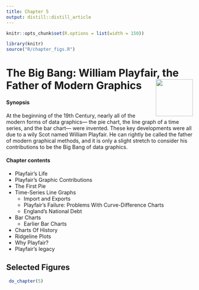 ```yaml
---
title: Chapter 5
output: distill::distill_article
---
```


<script src="https://ajax.googleapis.com/ajax/libs/jquery/3.1.1/jquery.min.js"></script>

<style>
.zoomDiv {
  opacity: 0;
  position: fixed;
  top: 50%;
  left: 50%;
  z-index: 50;
  transform: translate(-50%, -50%);
  box-shadow: 10px 10px 50px #888888;
  max-height:100%;
}

.zoomImg {
  width: 100%;
}
</style>


<script type="text/javascript">
  $(document).ready(function() {
    $('body').prepend("<div class=\"zoomDiv\"><img src=\"\" class=\"zoomImg\"></div>");
    // onClick function for all plots (img's)
    $('img:not(.zoomImg)').click(function() {
      $('.zoomImg').attr('src', $(this).attr('src'));
      $('.zoomDiv').css({opacity: '1', width: '55%'});
    });
    // onClick function for zoomImg
    $('img.zoomImg').click(function() {
      $('.zoomDiv').css({opacity: '0', width: '0%'});
    });
  });
</script>

```r
knitr::opts_chunk$set(R.options = list(width = 150))

library(knitr)
source("R/chapter_figs.R")
```
# The Big Bang: William Playfair, the Father of Modern Graphics <img src="images/cartoons/playfair-lines.png" align="right" height="100px" /> 

<div class="chapterprelude">

#### Synopsis {-}

At the beginning of the 19th Century, nearly all of the modern forms of data graphics--- the pie chart, the line graph of a time series, and the bar chart--- were invented. These key developments were all due to a wily Scot named William Playfair. He can rightly be called the father of modern graphical methods, and it is only a slight stretch to consider his contributions to be the Big Bang of data graphics. 
</div>

<div class="chaptercontents">
#### Chapter contents {-}

* Playfair's Life 
* Playfair's Graphic Contributions
* The First Pie
* Time-Series Line Graphs
	+ Import and Exports	
	+ Playfair's Failure: Problems With Curve-Difference Charts	
	+ England's National Debt
* Bar Charts
	+ Earlier Bar Charts
* Charts Of History
* Ridgeline Plots
* Why Playfair?
* Playfair's legacy
</div>


## Selected Figures

```r
 do_chapter(5)
```

